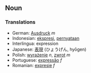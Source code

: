 ==Noun==

===Translations===
*German: [[Ausdruck]] ''m''
*Indonesian: [[ekspresi]], [[nyata|pernyataan]]
*Interlingua: expression
*Japanese: [[表現]] (ひょうげん, hy&#0333;gen)
*Polish: [[wyrażenie]] ''n'', [[zwrot]] ''m''
*Portuguese: [[expressão]] ''f''
*Romanian: [[expresie]] ''f''